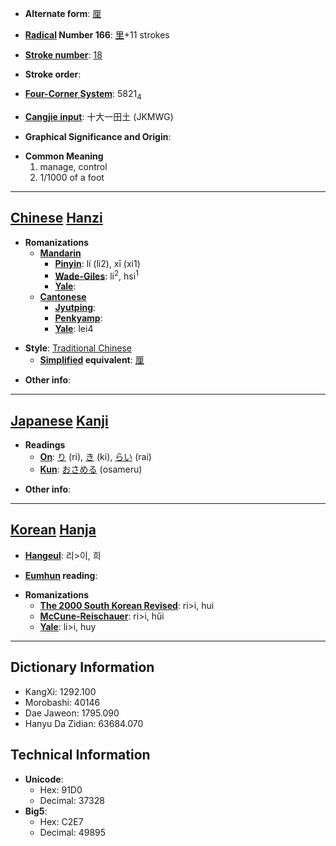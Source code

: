 * '''Alternate form''': [[厘]]

* '''[[Wiktionary:Chinese radical index| Radical]] Number 166''': [[Wiktionary:Chinese radical index 里|里]]+11 strokes

* '''[[Wiktionary:Chinese total strokes index|Stroke number]]''': [[Wiktionary:Chinese total strokes index 18|18]]

* '''Stroke order''': 

* '''[[Wiktionary:Chinese four corner index|Four-Corner System]]''': 5821<sub>4</sub>

* '''[[Wiktionary:Chinese Cangjie index|Cangjie input]]''': 十大一田土 (JKMWG)

* '''Graphical Significance and Origin''': 

* '''Common Meaning'''
*#manage, control
*# 1/1000 of a foot


----

== [[Chinese]] [[Hanzi]] ==

* '''Romanizations'''
** '''[[Mandarin]]'''
*** '''[[Pinyin]]''': lí (li2), xī (xi1)
*** '''[[Wade-Giles]]''': li<sup>2</sup>, hsi<sup>1</sup>
*** '''[[Yale]]''': 
** '''[[Cantonese]]'''
*** '''[[Jyutping]]''':
*** '''[[Penkyamp]]''': 
*** '''[[Yale]]''': lei4

* '''Style''': [[Traditional Chinese]] 
** '''[[Simplified Chinese|Simplified]] equivalent''': [[厘]]

* '''Other info''': 

----

== [[Japanese]] [[Kanji]] ==

* '''Readings'''
** '''[[On]]''': [[り]] (ri), [[き]] (ki), [[らい]] (rai)
** '''[[Kun]]''': [[おさめる]] (osameru)

* '''Other info''':  

----

== [[Korean]] [[Hanja]] ==

* '''[[Hangeul]]''': 리>이, 희

* '''[[Eumhun]] reading''': 

* '''Romanizations'''
** '''[[The 2000 South Korean Revised Romanization|The 2000 South Korean Revised]]''': ri>i, hui
** '''[[McCune-Reischauer]]''': ri>i, hŭi
** '''[[Yale]]''': li>i, huy

----

== Dictionary Information ==

* KangXi: 1292.100
* Morobashi: 40146
* Dae Jaweon: 1795.090
* Hanyu Da Zidian: 63684.070

== Technical Information ==

* '''Unicode''':
** Hex: 91D0
** Decimal: 37328
* '''Big5''':
** Hex: C2E7
** Decimal: 49895